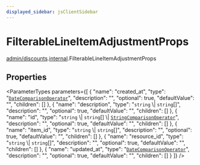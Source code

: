 ```yaml
---
displayed_sidebar: jsClientSidebar
---
```



# FilterableLineItemAdjustmentProps

[admin/discounts](../../modules/admin_discounts.mdx).[internal](../../admin_discounts/modules/admin_discounts.internal.mdx).FilterableLineItemAdjustmentProps

## Properties

<ParameterTypes parameters={[
  {
    "name": "created_at",
    "type": "[`DateComparisonOperator`](admin_batch_jobs.internal.DateComparisonOperator.mdx)",
    "description": "",
    "optional": true,
    "defaultValue": "",
    "children": []
  },
  {
    "name": "description",
    "type": "`string` \\| `string`[]",
    "description": "",
    "optional": true,
    "defaultValue": "",
    "children": []
  },
  {
    "name": "id",
    "type": "`string` \\| `string`[] \\| [`StringComparisonOperator`](admin_customer_groups.internal.StringComparisonOperator.mdx)",
    "description": "",
    "optional": true,
    "defaultValue": "",
    "children": []
  },
  {
    "name": "item_id",
    "type": "`string` \\| `string`[]",
    "description": "",
    "optional": true,
    "defaultValue": "",
    "children": []
  },
  {
    "name": "resource_id",
    "type": "`string` \\| `string`[]",
    "description": "",
    "optional": true,
    "defaultValue": "",
    "children": []
  },
  {
    "name": "updated_at",
    "type": "[`DateComparisonOperator`](admin_batch_jobs.internal.DateComparisonOperator.mdx)",
    "description": "",
    "optional": true,
    "defaultValue": "",
    "children": []
  }
]} />
